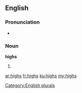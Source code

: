 ==English==

===Pronunciation===
* {{rhymes|aɪz}}

===Noun===
'''highs'''

# {{plural of|[[high]]}}

[[Category:English plurals]]

[[ar:highs]]
[[fr:highs]]
[[ku:highs]]
[[my:highs]]